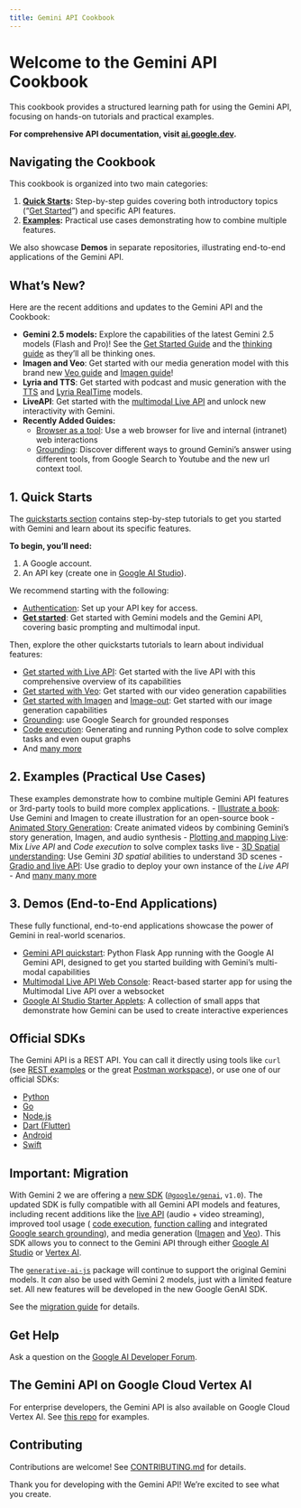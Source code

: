 ```yaml
---
title: Gemini API Cookbook
---
```


# Welcome to the Gemini API Cookbook

This cookbook provides a structured learning path for using the Gemini API, focusing on hands-on tutorials and practical examples.

**For comprehensive API documentation, visit [ai.google.dev](https://ai.google.dev/gemini-api/docs#javascript).**

## Navigating the Cookbook

This cookbook is organized into two main categories:

1.  **[Quick Starts](https://github.com/FallenDeity/deepmind-starter/tree/main/quickstarts):**  Step-by-step guides covering both introductory topics ("[Get Started](./quickstarts/Get_started.ipynb)") and specific API features.
2.  **[Examples](https://github.com/FallenDeity/deepmind-starter/tree/main/examples):** Practical use cases demonstrating how to combine multiple features.

We also showcase **Demos** in separate repositories, illustrating end-to-end applications of the Gemini API.

## What's New?

Here are the recent additions and updates to the Gemini API and the Cookbook:

- **Gemini 2.5 models:** Explore the capabilities of the latest Gemini 2.5 models (Flash and Pro)! See the [Get Started Guide](./quickstarts/Get_started.ipynb) and the [thinking guide](./quickstarts/Get_started_thinking.ipynb) as they'll all be thinking ones.
- **Imagen and Veo**: Get started with our media generation model with this brand new [Veo guide](./quickstarts/Get_started_Veo.ipynb) and [Imagen guide](./quickstarts/Get_started_imagen.ipynb)!
- **Lyria and TTS**: Get started with podcast and music generation with the [TTS](./quickstarts/Get_started_TTS.ipynb) and [Lyria RealTime](./quickstarts/Get_started_LyriaRealTime.ipynb) models.
- **LiveAPI**: Get started with the [multimodal Live API](./quickstarts/Get_started_LiveAPI.ipynb) and unlock new interactivity with Gemini.
- **Recently Added Guides:**
  - [Browser as a tool](./examples/Browser_as_a_tool.ipynb): Use a web browser for live and internal (intranet) web interactions
  - [Grounding](./quickstarts/Grounding.ipynb): Discover different ways to ground Gemini's answer using different tools, from Google Search to Youtube and the new url context tool.


## 1. Quick Starts

The [quickstarts section](https://github.com/FallenDeity/deepmind-starter/tree/main/quickstarts) contains step-by-step tutorials to get you started with Gemini and learn about its specific features.

**To begin, you'll need:**

1.  A Google account.
2.  An API key (create one in [Google AI Studio](https://aistudio.google.com/app/apikey)).

We recommend starting with the following:

-   [Authentication](./quickstarts/Authentication.ipynb): Set up your API key for access.
-   [**Get started**](./quickstarts/Get_started.ipynb): Get started with Gemini models and the Gemini API, covering basic prompting and multimodal input.

Then, explore the other quickstarts tutorials to learn about individual features:

-  [Get started with Live API](./quickstarts/Get_started_LiveAPI.ipynb): Get started with the live API with this comprehensive overview of its capabilities
-  [Get started with Veo](./quickstarts/Get_started_Veo.ipynb): Get started with our video generation capabilities
-  [Get started with Imagen](./quickstarts/Get_started_imagen.ipynb) and [Image-out](./quickstarts/Image_out.ipynb): Get started with our image generation capabilities
-  [Grounding](./quickstarts/Search_Grounding.ipynb): use Google Search for grounded responses
-  [Code execution](./quickstarts/Code_Execution.ipynb): Generating and running Python code to solve complex tasks and even ouput graphs
-  And [many more](https://github.com/FallenDeity/deepmind-starter/tree/main/quickstarts)

## 2. Examples (Practical Use Cases)

These examples demonstrate how to combine multiple Gemini API features or 3rd-party tools to build more complex applications.
-  [Illustrate a book](./examples/Book_illustration.ipynb): Use Gemini and Imagen to create illustration for an open-source book
-  [Animated Story Generation](./examples/Animated_Story_Video_Generation_gemini.ipynb): Create animated videos by combining Gemini's story generation, Imagen, and audio synthesis
-  [Plotting and mapping Live](./examples/LiveAPI_plotting_and_mapping.ipynb): Mix *Live API* and *Code execution* to solve complex tasks live
-  [3D Spatial understanding](./examples/Spatial_understanding_3d.ipynb): Use Gemini *3D spatial* abilities to understand 3D scenes
-  [Gradio and live API](./examples/gradio_audio.py): Use gradio to deploy your own instance of the *Live API*
-  And [many many more](https://github.com/FallenDeity/deepmind-starter/tree/main/examples)

## 3. Demos (End-to-End Applications)

These fully functional, end-to-end applications showcase the power of Gemini in real-world scenarios.

-   [Gemini API quickstart](https://github.com/google-gemini/gemini-api-quickstart): Python Flask App running with the Google AI Gemini API, designed to get you started building with Gemini's multi-modal capabilities
-   [Multimodal Live API Web Console](https://github.com/google-gemini/multimodal-live-api-web-console): React-based starter app for using the Multimodal Live API over a websocket
-   [Google AI Studio Starter Applets](https://github.com/google-gemini/starter-applets): A collection of small apps that demonstrate how Gemini can be used to create interactive experiences

## Official SDKs

The Gemini API is a REST API. You can call it directly using tools like `curl` (see [REST examples](https://github.com/FallenDeity/deepmind-starter/tree/main/quickstarts/rest/) or the great [Postman workspace](https://www.postman.com/ai-on-postman/google-gemini-apis/overview)), or use one of our official SDKs:

- [Python](https://github.com/googleapis/python-genai)
- [Go](https://github.com/google/generative-ai-go)
- [Node.js](https://github.com/googleapis/js-genai)
- [Dart (Flutter)](https://github.com/google/generative-ai-dart)
- [Android](https://github.com/google/generative-ai-android)
- [Swift](https://github.com/google/generative-ai-swift)

## Important: Migration

With Gemini 2 we are offering a [new SDK](https://github.com/googleapis/js-genai)
(<code>[@google/genai](https://www.npmjs.com/package/@google/genai)</code>,
<code>v1.0</code>). The updated SDK is fully compatible with all Gemini API
models and features, including recent additions like the
[live API](https://aistudio.google.com/live) (audio + video streaming),
improved tool usage (
[code execution](https://ai.google.dev/gemini-api/docs/code-execution?lang=javascript),
[function calling](https://ai.google.dev/gemini-api/docs/function-calling/tutorial?lang=javascript) and integrated
[Google search grounding](https://ai.google.dev/gemini-api/docs/grounding?lang=javascript)),
and media generation ([Imagen](https://ai.google.dev/gemini-api/docs/imagen) and [Veo](https://ai.google.dev/gemini-api/docs/video)).
This SDK allows you to connect to the Gemini API through either
[Google AI Studio](https://aistudio.google.com/prompts/new_chat?model=gemini-2.0-flash-exp) or
[Vertex AI](https://cloud.google.com/vertex-ai/generative-ai/docs/gemini-v2).

The <code>[generative-ai-js](https://www.npmjs.com/package/@google/generative-ai)</code>
package will continue to support the original Gemini models.
It <em>can</em> also be used with Gemini 2 models, just with a limited feature
set. All new features will be developed in the new Google GenAI SDK.

See the [migration guide](https://ai.google.dev/gemini-api/docs/migrate) for details.

## Get Help

Ask a question on the [Google AI Developer Forum](https://discuss.ai.google.dev/).

## The Gemini API on Google Cloud Vertex AI

For enterprise developers, the Gemini API is also available on Google Cloud Vertex AI. See [this repo](https://github.com/GoogleCloudPlatform/generative-ai) for examples.

## Contributing

Contributions are welcome! See [CONTRIBUTING.md](CONTRIBUTING.md) for details.

Thank you for developing with the Gemini API! We're excited to see what you create.
